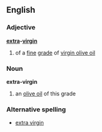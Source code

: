 ==English==
===Adjective===
'''[[extra]]-[[virgin]]'''
# of a [[fine]] [[grade]] of [[virgin olive oil]]
===Noun===
'''extra-virgin'''
# an [[olive oil]] of this grade
===Alternative spelling===
*[[extra virgin]]